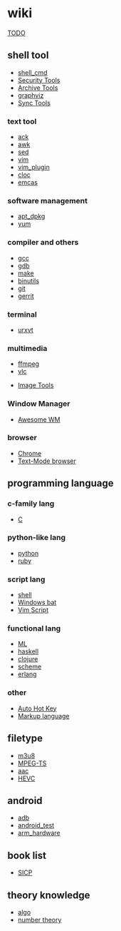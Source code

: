 = wiki =
[[TODO]]

== shell tool ==

* [[shell_cmd]]
* [[security_tool|Security Tools]]
* [[zip_cmd|Archive Tools]]
* [[graphviz]]
* [[sync_tool|Sync Tools]]
=== text tool ===
* [[ack]]
* [[awk]]
* [[sed]]
* [[vim]]
* [[vim_plugin]]
* [[cloc_usage|cloc]]
* [[emcas]]

=== software management ===
* [[apt_dpkg]]
* [[yum]]

=== compiler and others ===
* [[gcc]]
* [[gdb]]
* [[make]]
* [[binutils]]
* [[git]]
* [[gerrit]]

=== terminal ===
* [[urxvt]]
=== multimedia ===
* [[ffmpeg]]
* [[vlc]]

* [[image_tool|Image Tools]]
=== Window Manager ===
* [[awesome_linux_WM|Awesome WM]]

=== browser ===
* [[chrome_usage|Chrome]]
* [[text_browser|Text-Mode browser]]

== programming language ==

=== c-family lang ===
* [[c_lang|C]]

=== python-like lang ===
* [[python]]
* [[ruby]]
=== script lang ===
* [[shell]]
* [[win_bat|Windows bat]]
* [[vim_script|Vim Script]]
=== functional lang ===
* [[smlnj|ML]]
* [[haskell]]
* [[clojure]]
* [[scheme]]
* [[erlang]]

=== other ===
* [[ahk_usage|Auto Hot Key]]
* [[markup_lang|Markup language]]

== filetype ==
* [[m3u8]]
* [[mpegts_format|MPEG-TS]]
* [[AAC_format|aac]]
* [[HEVC]]

== android ==
* [[adb]]
* [[android_test]]
* [[arm_hardware]]

== book list ==
* [[6001_SICP|SICP]]

== theory knowledge ==
* [[algo]]
* [[number_theory|number theory]]
